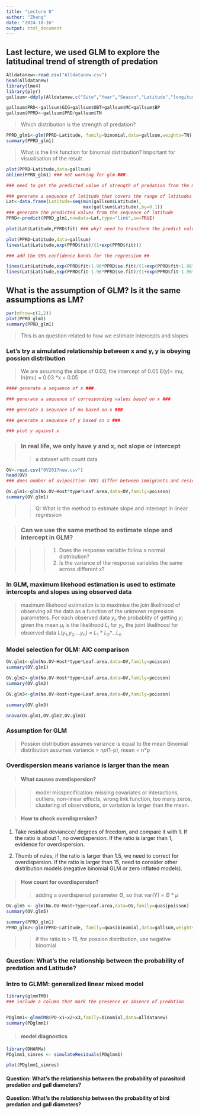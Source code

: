 ```yaml
---
title: "Lecture 8"
author: "Zhang"
date: "2024-10-16"
output: html_document
---
```


## Last lecture, we used GLM to explore the latitudinal trend of strength of predation

```r
Alldatanew<-read.csv("Alldatanew.csv")
head(Alldatanew)
library(lme4)
library(plyr)
gallsum<-ddply(Alldatanew,c("Site","Year","Season","Latitude","longitude","Confidence"),summarize, TN=sum(N),Diam=mean(Diam),EU=sum(survival),GIG=sum(GIG),OBT=sum(OBT),MC=sum(MC),BP=sum(BP),ELD=sum(ELD))

gallsum$PRD<-gallsum$GIG+gallsum$OBT+gallsum$MC+gallsum$BP
gallsum$PPRD<-gallsum$PRD/gallsum$TN
```

> Which distribution is the strength of predation?

```r
PPRD_glm1<-glm(PPRD~Latitude, family=binomial,data=gallsum,weights=TN)
summary(PPRD_glm1)

```

> What is the link function for binomial distribution? Important for visualisation of the result

```r
plot(PPRD~Latitude,data=gallsum)
abline(PPRD_glm1) ### not working for glm ###

### need to get the predicted value of strength of predation from the model and plot it against Latitude 

### generate a sequence of latitude that covers the range of latitudes in the dataset 
Lat<-data.frame(Latitude=seq(min(gallsum$Latitude),
                             max(gallsum$Latitude),by=0.1))
### generate the predicted values from the sequence of latitude 
PPRD<-predict(PPRD_glm1,newdata=Lat,type="link",se=TRUE)

plot(Lat$Latitude,PPRD$fit) ### why? need to transform the predict value using logit link: y= ln(p/(1-p)) ###

plot(PPRD~Latitude,data=gallsum)
lines(Lat$Latitude,exp(PPRD$fit)/(1+exp(PPRD$fit)))

### add the 95% confidence bands for the regression ##

lines(Lat$Latitude,exp(PPRD$fit+1.96*PPRD$se.fit)/(1+exp(PPRD$fit+1.96*PPRD$se.fit)),lty=2)
lines(Lat$Latitude,exp(PPRD$fit-1.96*PPRD$se.fit)/(1+exp(PPRD$fit-1.96*PPRD$se.fit)),lty=2)
```

## What is the assumption of GLM? Is it the same assumptions as LM?

```r
par(mfrow=c(2,2))
plot(PPRD_glm1)
summary(PPRD_glm1)

```

> This is an question related to how we estimate intercepts and slopes

### Let's try a simulated relationship between x and y, y is obeying possion distribution

> We are assuming the slope of 0.03, the intercept of 0.05 E(y)= mu, ln(mu) = 0.03 \*x + 0.05

```r
#### generate a sequence of x ###

### generate a sequence of corresponding values based on x ###

### generate a sequence of mu based on x ###

### generate a sequence of y based on x ###

### plot y against x 

```

> ### In real life, we only have y and x, not slope or intercept
> > a dataset with count data

```r
OV<-read.csv("OV2017new.csv")
head(OV)
### does number of oviposition (OV) differ between immigrants and residents 

OV.glm1<-glm(No.OV~Host*type*Leaf.area,data=OV,family=poisson)
summary(OV.glm1)
```

> > Q: What is the method to estimate slope and intercept in linear regression

> ### Can we use the same method to estimate slope and intercept in GLM?

> > > 1.  Does the response variable follow a normal distribution?
> > > 2.  Is the variance of the response variables the same across different x?

### In GLM, maximum likehood estimation is used to estimate intercepts and slopes using observed data

> maximum likehood estimation is to maximise the join likelihood of observing all the data as a function of the unknown regression parameters. For each observed data $y_{i}$, the probablity of getting $y_{i}$ given the mean $\mu_{i}$ is the likelihood $L_{i}$ for $y_{i}$, the joint likelihood for observed data $L$($y_{1}$,$y_{2}$,...$y_{n}$) = $L_{1}$ \* $L_{2}$\*...$L_{n}$

### Model selection for GLM: AIC comparison ###

```r
OV.glm1<-glm(No.OV~Host*type*Leaf.area,data=OV,family=poisson)
summary(OV.glm1)

OV.glm2<-glm(No.OV~Host*type+Leaf.area,data=OV,family=poisson)
summary(OV.glm2)

OV.glm3<-glm(No.OV~Host+type+Leaf.area,data=OV,family=poisson)

summary(OV.glm3)

anova(OV.glm1,OV.glm2,OV.glm3)

```

### Assumption for GLM

> Possion distribution assumes variance is equal to the mean
> Binomial distribution assumes variance = n*p*(1-p), mean = n*p

### Overdispersion means variance is larger than the mean
> #### What causes overdispersion? 

>> model misspecification: missing covariates or interactions, outliers, non-linear effects, wrong link function, too many zeros, clustering of observations, or variation is larger than the mean. 

> #### How to check overdispersion?

1.  Take residual deviancce/ degrees of freedom, and compare it with 1. If the ratio is about 1, no overdispersion. If the ratio is larger than 1, evidence for overdispersion.

2.  Thumb of rules, if the ratio is larger than 1.5, we need to correct for overdispersion. If the ratio is larger than 15, need to consider other distribution models (negative binomial GLM or zero inflated models).

> #### How count for overdispersion?
>
> > adding a overdispersal parameter $\Theta$, so that var(Y) = $\Theta$ \* $\mu$

```r

OV.glm5 <- glm(No.OV~Host+type+Leaf.area,data=OV,family=quasipoisson)
summary(OV.glm5)

summary(PPRD_glm1)
PPRD_glm2<-glm(PPRD~Latitude, family=quasibinomial,data=gallsum,weights=TN)
```
> > if the ratio is > 15, for possion distribution, use negative binomial

### Question: What's the relationship between the probability of predation and Latitude?

### Intro to GLMM: generalized linear mixed model
```r
library(glmmTMB)
### include a column that mark the presence or absence of predation 


PDglmm1<-glmmTMB(PD~x1+x2+x3,family=binomial,data=Alldatanew)
summary(PDglmm1)
```
> #### model diagnostics 

```r
library(DHARMa)
PDglmm1_simres <- simulateResiduals(PDglmm1)

plot(PDglmm1_simres)
```

#### Question: What's the relationship between the probability of parasitoid predation and gall diameters?

#### Question: What's the relationship between the probability of bird predation and gall diameters?
